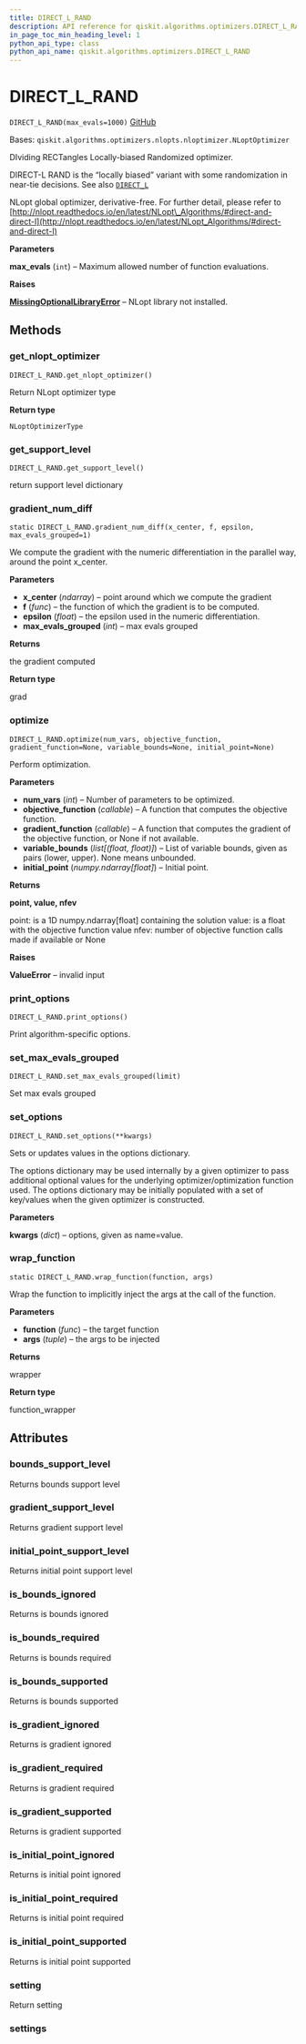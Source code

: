 ```yaml
---
title: DIRECT_L_RAND
description: API reference for qiskit.algorithms.optimizers.DIRECT_L_RAND
in_page_toc_min_heading_level: 1
python_api_type: class
python_api_name: qiskit.algorithms.optimizers.DIRECT_L_RAND
---
```


# DIRECT\_L\_RAND

<span id="qiskit.algorithms.optimizers.DIRECT_L_RAND" />

`DIRECT_L_RAND(max_evals=1000)` [GitHub](https://github.com/qiskit/qiskit/tree/stable/0.18/qiskit/algorithms/optimizers/nlopts/direct_l_rand.py "view source code")

Bases: `qiskit.algorithms.optimizers.nlopts.nloptimizer.NLoptOptimizer`

DIviding RECTangles Locally-biased Randomized optimizer.

DIRECT-L RAND is the “locally biased” variant with some randomization in near-tie decisions. See also [`DIRECT_L`](qiskit.algorithms.optimizers.DIRECT_L "qiskit.algorithms.optimizers.DIRECT_L")

NLopt global optimizer, derivative-free. For further detail, please refer to [http://nlopt.readthedocs.io/en/latest/NLopt\_Algorithms/#direct-and-direct-l](http://nlopt.readthedocs.io/en/latest/NLopt_Algorithms/#direct-and-direct-l)

**Parameters**

**max\_evals** (`int`) – Maximum allowed number of function evaluations.

**Raises**

[**MissingOptionalLibraryError**](qiskit.aqua.MissingOptionalLibraryError "qiskit.aqua.MissingOptionalLibraryError") – NLopt library not installed.

## Methods

### get\_nlopt\_optimizer

<span id="qiskit.algorithms.optimizers.DIRECT_L_RAND.get_nlopt_optimizer" />

`DIRECT_L_RAND.get_nlopt_optimizer()`

Return NLopt optimizer type

**Return type**

`NLoptOptimizerType`

### get\_support\_level

<span id="qiskit.algorithms.optimizers.DIRECT_L_RAND.get_support_level" />

`DIRECT_L_RAND.get_support_level()`

return support level dictionary

### gradient\_num\_diff

<span id="qiskit.algorithms.optimizers.DIRECT_L_RAND.gradient_num_diff" />

`static DIRECT_L_RAND.gradient_num_diff(x_center, f, epsilon, max_evals_grouped=1)`

We compute the gradient with the numeric differentiation in the parallel way, around the point x\_center.

**Parameters**

*   **x\_center** (*ndarray*) – point around which we compute the gradient
*   **f** (*func*) – the function of which the gradient is to be computed.
*   **epsilon** (*float*) – the epsilon used in the numeric differentiation.
*   **max\_evals\_grouped** (*int*) – max evals grouped

**Returns**

the gradient computed

**Return type**

grad

### optimize

<span id="qiskit.algorithms.optimizers.DIRECT_L_RAND.optimize" />

`DIRECT_L_RAND.optimize(num_vars, objective_function, gradient_function=None, variable_bounds=None, initial_point=None)`

Perform optimization.

**Parameters**

*   **num\_vars** (*int*) – Number of parameters to be optimized.
*   **objective\_function** (*callable*) – A function that computes the objective function.
*   **gradient\_function** (*callable*) – A function that computes the gradient of the objective function, or None if not available.
*   **variable\_bounds** (*list\[(float, float)]*) – List of variable bounds, given as pairs (lower, upper). None means unbounded.
*   **initial\_point** (*numpy.ndarray\[float]*) – Initial point.

**Returns**

**point, value, nfev**

point: is a 1D numpy.ndarray\[float] containing the solution value: is a float with the objective function value nfev: number of objective function calls made if available or None

**Raises**

**ValueError** – invalid input

### print\_options

<span id="qiskit.algorithms.optimizers.DIRECT_L_RAND.print_options" />

`DIRECT_L_RAND.print_options()`

Print algorithm-specific options.

### set\_max\_evals\_grouped

<span id="qiskit.algorithms.optimizers.DIRECT_L_RAND.set_max_evals_grouped" />

`DIRECT_L_RAND.set_max_evals_grouped(limit)`

Set max evals grouped

### set\_options

<span id="qiskit.algorithms.optimizers.DIRECT_L_RAND.set_options" />

`DIRECT_L_RAND.set_options(**kwargs)`

Sets or updates values in the options dictionary.

The options dictionary may be used internally by a given optimizer to pass additional optional values for the underlying optimizer/optimization function used. The options dictionary may be initially populated with a set of key/values when the given optimizer is constructed.

**Parameters**

**kwargs** (*dict*) – options, given as name=value.

### wrap\_function

<span id="qiskit.algorithms.optimizers.DIRECT_L_RAND.wrap_function" />

`static DIRECT_L_RAND.wrap_function(function, args)`

Wrap the function to implicitly inject the args at the call of the function.

**Parameters**

*   **function** (*func*) – the target function
*   **args** (*tuple*) – the args to be injected

**Returns**

wrapper

**Return type**

function\_wrapper

## Attributes

<span id="qiskit.algorithms.optimizers.DIRECT_L_RAND.bounds_support_level" />

### bounds\_support\_level

Returns bounds support level

<span id="qiskit.algorithms.optimizers.DIRECT_L_RAND.gradient_support_level" />

### gradient\_support\_level

Returns gradient support level

<span id="qiskit.algorithms.optimizers.DIRECT_L_RAND.initial_point_support_level" />

### initial\_point\_support\_level

Returns initial point support level

<span id="qiskit.algorithms.optimizers.DIRECT_L_RAND.is_bounds_ignored" />

### is\_bounds\_ignored

Returns is bounds ignored

<span id="qiskit.algorithms.optimizers.DIRECT_L_RAND.is_bounds_required" />

### is\_bounds\_required

Returns is bounds required

<span id="qiskit.algorithms.optimizers.DIRECT_L_RAND.is_bounds_supported" />

### is\_bounds\_supported

Returns is bounds supported

<span id="qiskit.algorithms.optimizers.DIRECT_L_RAND.is_gradient_ignored" />

### is\_gradient\_ignored

Returns is gradient ignored

<span id="qiskit.algorithms.optimizers.DIRECT_L_RAND.is_gradient_required" />

### is\_gradient\_required

Returns is gradient required

<span id="qiskit.algorithms.optimizers.DIRECT_L_RAND.is_gradient_supported" />

### is\_gradient\_supported

Returns is gradient supported

<span id="qiskit.algorithms.optimizers.DIRECT_L_RAND.is_initial_point_ignored" />

### is\_initial\_point\_ignored

Returns is initial point ignored

<span id="qiskit.algorithms.optimizers.DIRECT_L_RAND.is_initial_point_required" />

### is\_initial\_point\_required

Returns is initial point required

<span id="qiskit.algorithms.optimizers.DIRECT_L_RAND.is_initial_point_supported" />

### is\_initial\_point\_supported

Returns is initial point supported

<span id="qiskit.algorithms.optimizers.DIRECT_L_RAND.setting" />

### setting

Return setting

<span id="qiskit.algorithms.optimizers.DIRECT_L_RAND.settings" />

### settings

